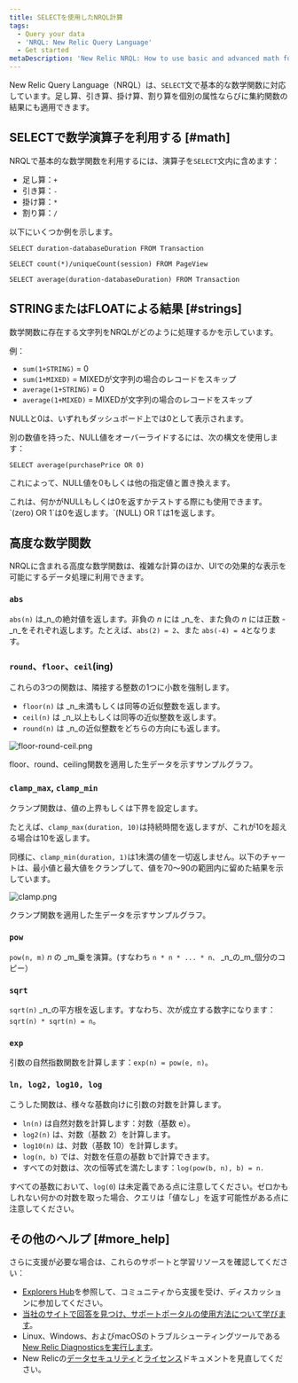```yaml
---
title: SELECTを使用したNRQL計算
tags:
  - Query your data
  - 'NRQL: New Relic Query Language'
  - Get started
metaDescription: 'New Relic NRQL: How to use basic and advanced math functions.'
---
```


New Relic Query Language（NRQL）は、`SELECT`文で基本的な数学関数に対応しています。足し算、引き算、掛け算、割り算を個別の属性ならびに集約関数の結果にも適用できます。

## SELECTで数学演算子を利用する [#math]

NRQLで基本的な数学関数を利用するには、演算子を`SELECT`文内に含めます：

* 足し算：`+`
* 引き算：`-`
* 掛け算：`*`
* 割り算：`/`

以下にいくつか例を示します。

```
SELECT duration-databaseDuration FROM Transaction
```

```
SELECT count(*)/uniqueCount(session) FROM PageView
```

```
SELECT average(duration-databaseDuration) FROM Transaction
```

## STRINGまたはFLOATによる結果 [#strings]

数学関数に存在する文字列をNRQLがどのように処理するかを示しています。

例：

* `sum(1+STRING)` = 0
* `sum(1+MIXED)` = MIXEDが文字列の場合のレコードをスキップ
* `average(1+STRING)` = 0
* `average(1+MIXED)` = MIXEDが文字列の場合のレコードをスキップ

NULLと0は、いずれもダッシュボード上では0として表示されます。

別の数値を持った、NULL値をオーバーライドするには、次の構文を使用します：

```
SELECT average(purchasePrice OR 0)
```

これによって、NULL値を0もしくは他の指定値と置き換えます。

<Callout variant="tip">
  これは、何かがNULLもしくは0を返すかテストする際にも使用できます。`(zero) OR 1`は0を返します。`(NULL) OR 1`は1を返します。
</Callout>

## 高度な数学関数

NRQLに含まれる高度な数学関数は、複雑な計算のほか、UIでの効果的な表示を可能にするデータ処理に利用できます。

### `abs`

`abs(n)` は_n_の絶対値を返します。非負の _n_ には _n_を、また負の _n_ には正数 -_n_をそれぞれ返します。たとえば、`abs(2) = 2`、また `abs(-4) = 4`となります。

### `round`、`floor`、`ceil`(ing)

これらの3つの関数は、隣接する整数の1つに小数を強制します。

* `floor(n)` は _n_未満もしくは同等の近似整数を返します。
* `ceil(n)` は _n_以上もしくは同等の近似整数を返します。
* `round(n)` は _n_の近似整数をどちらの方向にも返します。

![floor-round-ceil.png](./images/floor-round-ceil.png "floor-round-ceil.png")

<figcaption>
  floor、round、ceiling関数を適用した生データを示すサンプルグラフ。
</figcaption>

### `clamp_max`, `clamp_min`

クランプ関数は、値の上界もしくは下界を設定します。

たとえば、`clamp_max(duration, 10)`は持続時間を返しますが、これが10を超える場合は10を返します。

同様に、`clamp_min(duration, 1)`は1未満の値を一切返しません。以下のチャートは、最小値と最大値をクランプして、値を70～90の範囲内に留めた結果を示しています。

![clamp.png](./images/clamp.png "clamp.png")

<figcaption>
  クランプ関数を適用した生データを示すサンプルグラフ。
</figcaption>

### `pow`

`pow(n, m)` _n_ の _m_乗を演算。(すなわち `n * n * ... * n、` _n_の_m_個分のコピー）

### `sqrt`

`sqrt(n)` _n_の平方根を返します。すなわち、次が成立する数字になります： `sqrt(n) * sqrt(n) = n`。

### `exp`

引数の自然指数関数を計算します：`exp(n) = pow(e, n)`。

### `ln, log2, log10, log`

こうした関数は、様々な基数向けに引数の対数を計算します。

* `ln(n)` は自然対数を計算します：対数（基数 e）。
* `log2(n)` は、対数（基数 2）を計算します。
* `log10(n)` は、対数（基数 10）を計算します。
* `log(n, b)` では、対数を任意の基数 bで計算できます。
* すべての対数は、次の恒等式を満たします：`log(pow(b, n), b) = n.`

すべての基数において、`log(0`) は未定義である点に注意してください。ゼロかもしれない何かの対数を取った場合、クエリは「値なし」を返す可能性がある点に注意してください。

## その他のヘルプ [#more_help]

さらに支援が必要な場合は、これらのサポートと学習リソースを確認してください：

* [Explorers Hub](https://discuss.newrelic.com/)を参照して、コミュニティから支援を受け、ディスカッションに参加してください。
* [当社のサイトで回答を見つけ、サポートポータルの使用方法について学びます](/docs/using-new-relic/welcome-new-relic/get-started/find-help-use-support-portal)。
* Linux、Windows、およびmacOSのトラブルシューティングツールである[New Relic Diagnosticsを実行します](/docs/using-new-relic/cross-product-functions/troubleshooting/new-relic-diagnostics)。
* New Relicの[データセキュリティ](/docs/security)と[ライセンス](/docs/licenses)ドキュメントを見直してください。
